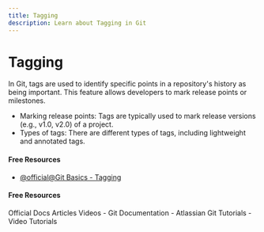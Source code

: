 ```yaml
---
title: Tagging
description: Learn about Tagging in Git
---
```


# Tagging

In Git, tags are used to identify specific points in a repository's history as being important. This feature allows developers to mark release points or milestones.

- Marking release points: Tags are typically used to mark release versions (e.g., v1.0, v2.0) of a project.
- Types of tags: There are different types of tags, including lightweight and annotated tags.

#### Free Resources

- [@official@Git Basics - Tagging](https://git-scm.com/book/en/v2/Git-Basics-Tagging)

#### Free Resources

<Tabs defaultValue="official">
<TabsList>
<TabsTrigger value="official">Official Docs</TabsTrigger>
<TabsTrigger value="article">Articles</TabsTrigger>
<TabsTrigger value="video">Videos</TabsTrigger>
</TabsList>

<TabsContent value="official">
- <Link href="https://git-scm.com/docs">Git Documentation</Link>
</TabsContent>
<TabsContent value="article">
- <Link href="https://www.atlassian.com/git/tutorials">Atlassian Git Tutorials</Link>
</TabsContent>
<TabsContent value="video">
- <Link href="https://www.youtube.com/results?search_query=git+tagging+tutorial">Video Tutorials</Link>
</TabsContent>
</Tabs>

<Outlet path="2-git-basics/commands/tagging" />
